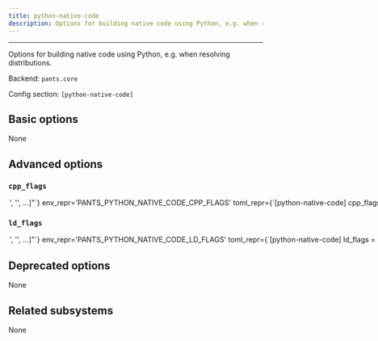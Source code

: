```yaml
---
title: python-native-code
description: Options for building native code using Python, e.g. when resolving distributions.
---
```



---

Options for building native code using Python, e.g. when resolving distributions.

Backend: <span className="color--primary">`pants.core`</span>

Config section: <span className="color--primary">`[python-native-code]`</span>

<span className={styles.options}>

## Basic options

None

## Advanced options

### `cpp_flags`

<Option
  cli_repr={`--python-native-code-cpp-flags="['<str>', '<str>', ...]"`}
  env_repr='PANTS_PYTHON_NATIVE_CODE_CPP_FLAGS'
  toml_repr={`[python-native-code]
cpp_flags = [
    '<str>',
    '<str>',
    ...,
]`}
  default_repr={`[\n  "<CPPFLAGS>"\n]`}
  target_field_name='python_native_code_cpp_flags'
>

Override the `CPPFLAGS` environment variable for any forked subprocesses. Use the value `['<CPPFLAGS>']` to inherit the value of the `CPPFLAGS` environment variable from your runtime environment target.

</Option>

### `ld_flags`

<Option
  cli_repr={`--python-native-code-ld-flags="['<str>', '<str>', ...]"`}
  env_repr='PANTS_PYTHON_NATIVE_CODE_LD_FLAGS'
  toml_repr={`[python-native-code]
ld_flags = [
    '<str>',
    '<str>',
    ...,
]`}
  default_repr={`[\n  "<LDFLAGS>"\n]`}
  target_field_name='python_native_code_ld_flags'
>

Override the `LDFLAGS` environment variable for any forked subprocesses. Use the value `['<LDFLAGS>']` to inherit the value of the `LDFLAGS` environment variable from your runtime environment target.

</Option>

## Deprecated options

None

## Related subsystems

None

</span>
